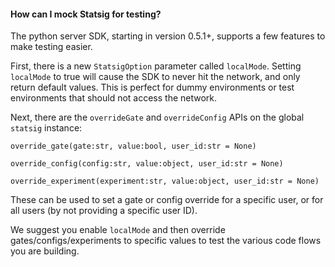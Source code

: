 #### How can I mock Statsig for testing?

The python server SDK, starting in version 0.5.1+, supports a few features to make testing easier.

First, there is a new `StatsigOption` parameter called `localMode`.  Setting `localMode` to true will cause the SDK to never hit the network, and only return default values.  This is perfect for dummy environments or test environments that should not access the network.

Next, there are the `overrideGate` and `overrideConfig` APIs on the global `statsig` instance:

```
override_gate(gate:str, value:bool, user_id:str = None)

override_config(config:str, value:object, user_id:str = None)

override_experiment(experiment:str, value:object, user_id:str = None)
```

These can be used to set a gate or config override for a specific user, or for all users (by not providing a specific user ID).

We suggest you enable `localMode` and then override gates/configs/experiments to specific values to test the various code flows you are building.
